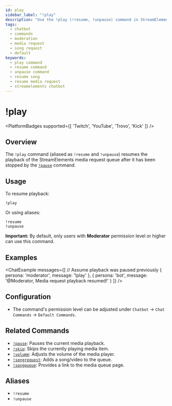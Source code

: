 ```yaml
---
id: play
sidebar_label: "!play"
description: "Use the !play (!resume, !unpause) command in StreamElements chatbot to resume paused media request playback."
tags:
  - chatbot
  - commands
  - moderation
  - media request
  - song request
  - default
keywords:
  - play command
  - resume command
  - unpause command
  - resume song
  - resume media request
  - streamelements chatbot
---
```



# !play

<PlatformBadges supported={[ 'Twitch', 'YouTube', 'Trovo', 'Kick' ]} />

## Overview

The `!play` command (aliased as `!resume` and `!unpause`) resumes the playback of the StreamElements media request queue after it has been stopped by the [`!pause`](pause.mdx) command.

## Usage

To resume playback:

```streamelements
!play
```

Or using aliases:

```streamelements
!resume
!unpause
```

**Important:** By default, only users with **Moderator** permission level or higher can use this command.

## Examples

<ChatExample messages={[
  // Assume playback was paused previously
  { persona: 'moderator', message: '!play' },
  { persona: 'bot', message: '@Moderator, Media request playback resumed!' }
]} />

## Configuration

*   The command's permission level can be adjusted under `Chatbot` -> `Chat Commands` -> `Default Commands`.

## Related Commands

*   [`!pause`](pause.mdx): Pauses the current media playback.
*   [`!skip`](skip.mdx): Skips the currently playing media item.
*   [`!volume`](volume.mdx): Adjusts the volume of the media player.
*   [`!songrequest`](songrequest.mdx): Adds a song/video to the queue.
*   [`!songqueue`](songqueue.mdx): Provides a link to the media queue page.

## Aliases

*   `!resume`
*   `!unpause`

